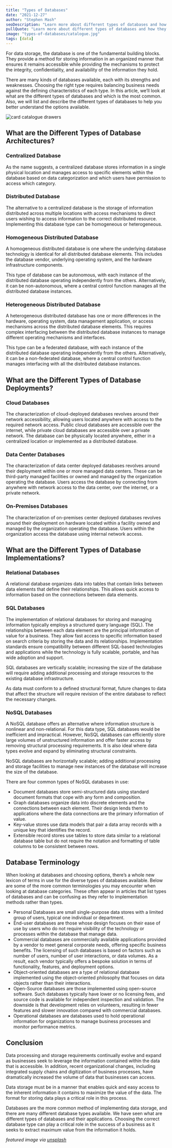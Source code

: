 ```yaml
---
title: "Types of Databases"
date: "2021-12-27"
author: "Stephen Mash"
seoDescription: "Learn more about different types of databases and how they all work. Grouparoo integrates data from all kinds of databases and data warehouses and connects that data to your SaaS tools. ✓ Start a free trial now!"
pullQuote: "Learn more about different types of databases and how they all work."
image: "types-of-databases/catalogue.jpg"
tags: [data]
---
```


For data storage, the database is one of the fundamental building blocks. They provide a method for storing information in an organized manner that ensures it remains accessible while providing the mechanisms to protect the integrity, confidentiality, and availability of the information they hold.

There are many kinds of databases available, each with its strengths and weaknesses. Choosing the right type requires balancing business needs against the defining characteristics of each type. In this article, we’ll look at what are the different types of databases and which is the most common. Also, we will list and describe the different types of databases to help you better understand the options available.

<Image
  alt="card catalogue drawers"
  src="types-of-databases/catalogue.jpg"
  centered
  height={730}
  width={918}
/>

## What are the Different Types of Database Architectures?

### Centralized Database

As the name suggests, a centralized database stores information in a single physical location and manages access to specific elements within the database based on data categorization and which users have permission to access which category.

### Distributed Database

The alternative to a centralized database is the storage of information distributed across multiple locations with access mechanisms to direct users wishing to access information to the correct distributed resource. Implementing this database type can be homogeneous or heterogeneous.

### Homogeneous Distributed Database

A homogeneous distributed database is one where the underlying database technology is identical for all distributed database elements. This includes the database vendor, underlying operating system, and the hardware infrastructure components.

This type of database can be autonomous, with each instance of the distributed database operating independently from the others. Alternatively, it can be non-autonomous, where a central control function manages all the distributed database instances.

### Heterogeneous Distributed Database

A heterogeneous distributed database has one or more differences in the hardware, operating system, data management application, or access mechanisms across the distributed database elements. This requires complex interfacing between the distributed database instances to manage different operating mechanisms and interfaces.

This type can be a federated database, with each instance of the distributed database operating independently from the others. Alternatively, it can be a non-federated database, where a central control function manages interfacing with all the distributed database instances.

## What are the Different Types of Database Deployments?

### Cloud Databases

The characterization of cloud-deployed databases revolves around their network accessibility, allowing users located anywhere with access to the required network access. Public cloud databases are accessible over the internet, while private cloud databases are accessible over a private network. The database can be physically located anywhere, either in a centralized location or implemented as a distributed database.

### Data Center Databases

The characterization of data center deployed databases revolves around their deployment within one or more managed data centers. These can be third-party managed facilities or owned and managed by the organization operating the database. Users access the database by connecting from anywhere with network access to the data center, over the internet, or a private network.

### On-Premises Databases

The characterization of on-premises center deployed databases revolves around their deployment on hardware located within a facility owned and managed by the organization operating the database. Users within the organization access the database using internal network access.

## What are the Different Types of Database Implementations?

### Relational Databases

A relational database organizes data into tables that contain links between data elements that define their relationships. This allows quick access to information based on the connections between data elements.

### SQL Databases

The implementation of relational databases for storing and managing information typically employs a structured query language (SQL). The relationships between each data element are the principal information of value for a business. They allow fast access to specific information based on search criteria by storing the data and its relationships. Implementation standards ensure compatibility between different SQL-based technologies and applications while the technology is fully scalable, portable, and has wide adoption and support.

SQL databases are vertically scalable; increasing the size of the database will require adding additional processing and storage resources to the existing database infrastructure.

As data must conform to a defined structural format, future changes to data that affect the structure will require revision of the entire database to reflect the necessary changes.

### NoSQL Databases

A NoSQL database offers an alternative where information structure is nonlinear and non-relational. For this data type, SQL databases would be inefficient and impractical. However, NoSQL databases can efficiently store large volumes of unstructured information and offer faster access by removing structural processing requirements. It is also ideal where data types evolve and expand by eliminating structural constraints.

NoSQL databases are horizontally scalable; adding additional processing and storage facilities to manage new instances of the database will increase the size of the database.

There are four common types of NoSQL databases in use:

- Document databases store semi-structured data using standard document formats that cope with any form and composition.
- Graph databases organize data into discrete elements and the connections between each element. Their design lends them to applications where the data connections are the primary information of value.
- Key-value stores use data models that pair a data array records with a unique key that identifies the record.
- Extensible record stores use tables to store data similar to a relational database table but do not require the notation and formatting of table columns to be consistent between rows.

## Database Terminology

When looking at databases and choosing options, there’s a whole new lexicon of terms in use for the diverse types of databases available. Below are some of the more common terminologies you may encounter when looking at database categories. These often appear in articles that list types of databases and can be confusing as they refer to implementation methods rather than types.

- Personal Databases are small single-purpose data stores with a limited group of users, typical one individual or department.
- End-user databases are those whose design focuses on their ease of use by users who do not require visibility of the technology or processes within the database that manage data.
- Commercial databases are commercially available applications provided by a vendor to meet general corporate needs, offering specific business benefits. The licensing of such databases is based on factors such as number of users, number of user interactions, or data volumes. As a result, each vendor typically offers a bespoke solution in terms of functionality, features, and deployment options.
- Object-oriented databases are a type of relational database implemented using the object-oriented philosophy that focuses on data objects rather than their interactions.
- Open-Source databases are those implemented using open-source software. Such databases typically have lower or no licensing fees, and source code is available for independent inspection and validation. The downside is that development relies on volunteers, resulting in fewer features and slower innovation compared with commercial databases.
- Operational databases are databases used to hold operational information for organizations to manage business processes and monitor performance metrics.

## Conclusion

Data processing and storage requirements continually evolve and expand as businesses seek to leverage the information contained within the data that is accessible. In addition, recent organizational changes, including integrated supply chains and digitization of business processes, have dramatically increased the volume of data that businesses can access.

Data storage must be in a manner that enables quick and easy access to the inherent information it contains to maximize the value of the data. The format for storing data plays a critical role in this process.

Databases are the more common method of implementing data storage, and there are many different database types available. We have seen what are different types of databases and their applications. Choosing the correct database type can play a critical role in the success of a business as it seeks to extract maximum value from the information it holds.

_featured image via [unsplash](https://unsplash.com/photos/lRoX0shwjUQ)_
